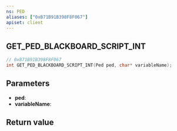 ```yaml
---
ns: PED
aliases: ["0xB71B91B398F8F067"]
apiset: client
---
```

## GET_PED_BLACKBOARD_SCRIPT_INT

```c
// 0xB71B91B398F8F067
int GET_PED_BLACKBOARD_SCRIPT_INT(Ped ped, char* variableName);
```


## Parameters
* **ped**:
* **variableName**:

## Return value